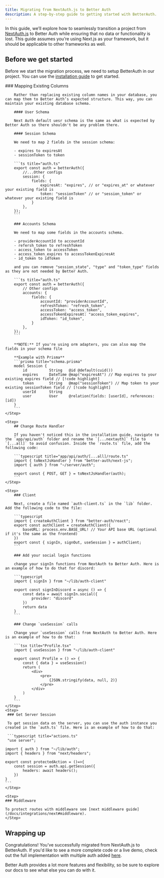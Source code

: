 ```yaml
---
title: Migrating from NextAuth.js to Better Auth
description: A step-by-step guide to getting started with BetterAuth.
---
```


In this guide, we’ll explore how to seamlessly transition a project from [NextAuth.js](https://authjs.dev/) to Better Auth while ensuring that no data or functionality is lost. This guide assumes you’re using Next.js as your framework, but it should be applicable to other frameworks as well.

## Before we get started

 Before we start the migration process, we need to setup BetterAuth in our project. You can use the [installation guide](/docs/guides/installation) to get started.

<Steps>
    <Step>
        ### Mapping Existing Columns
        
        Rather than replacing existing column names in your database, you can map them to Better Auth’s expected structure. This way, you can maintain your existing database schema. 

        #### User Schema

        Next Auth default uesr schema is the same as what is expected by Better Auth so there shouldn't be any problem there.

        #### Session Schema

        We need to map 2 fields in the session schema:

        - expires to expiresAt
        - sessionToken to token
        
        ```ts title="auth.ts"
        export const auth = betterAuth({
            //...Other configs
            session: {
                fields: {
                    expiresAt: "expires", // or "expires_at" or whatever your existing field is
                    token: "sessionToken" // or "session_token" or whatever your existing field is
                }
            },
        });
        ```

        ### Accounts Schema

        We need to map some fields in the accounts schema. 

        - providerAccountId to accountId
        - refersh_token to refreshToken
        - access_token to accessToken
        - access_token_expires to accessTokenExpiresAt
        - id_token to idToken

        and you can remove "session_state", "type" and "token_type" fields as they are not needed by Better Auth.

        ```ts title="auth.ts"
        export const auth = betterAuth({
            // Other configs
            accounts: {
                fields: {
                    accountId: "providerAccountId",
                    refreshToken: "refresh_token",
                    accessToken: "access_token",
                    accessTokenExpiresAt: "access_token_expires",
                    idToken: "id_token",
                }
            },
        });
        ```

        **NOTE:** If you're using orm adapters, you can also map the fields in your schema file

        **Example with Prisma**
        ```prisma title="schema.prisma"
        model Session {
            id          String   @id @default(cuid())
            expires     DateTime @map("expiresAt") // Map expires to your existing expires field // [!code highlight]
            token       String   @map("sessionToken") // Map token to your existing sessionToken field // [!code highlight]
            userId      String
            user        User     @relation(fields: [userId], references: [id])
        }
        ```
    </Step>

    <Step>
        ## Change Route Handler

        If you haven't noticed this in the installation guide, navigate to the `app/api/auth` folder and rename the `[...nextauth]` file to `[...all]` to avoid confusion. Inside the `route.ts` file, add the following code:

        ```typescript title="app/api/auth/[...all]/route.ts"       
        import { toNextJsHandler } from "better-auth/next-js";
        import { auth } from "~/server/auth";

        export const { POST, GET } = toNextJsHandler(auth);
        ```
    </Step>

    <Step>
        ### Client

        Next, create a file named `auth-client.ts` in the `lib` folder. Add the following code to the file:

        ```typescript
        import { createAuthClient } from "better-auth/react";
        export const authClient = createAuthClient({
            baseURL: process.env.BASE_URL! // Your API base URL (optional if it's the same as the frontend)
        })
        export const { signIn, signOut, useSession } = authClient;
        ```

        ### Add your social login functions

        change your signIn functions from NextAuth to Better Auth. Here is an example of how to do that for discord:

        ```typescript
        import { signIn } from "~/lib/auth-client"

        export const signInDiscord = async () => {
            const data = await signIn.social({
                provider: "discord"
            })
            return data
        }
        ```

        ### Change `useSession` calls

        Change your `useSession` calls from NextAuth to Better Auth. Here is an example of how to do that:

        ```tsx title="Profile.tsx"
        import { useSession } from "~/lib/auth-client"

        export const Profile = () => {
            const { data } = useSession()
            return (
                <div>
                    <pre>
                        {JSON.stringify(data, null, 2)}
                    </pre>
                </div>
            )
        }
        ```
    </Step>
    <Step>
     ### Get Server Session

     To get session data on the server, you can use the auth instance you created in the `auth.ts` file. Here is an example of how to do that:

     ```typescript title="actions.ts"
     "use server";

    import { auth } from "~/lib/auth";
    import { headers } from "next/headers";

    export const protectedAction = ()=>{
        const session = auth.api.getSession({
            headers: await headers();
        })
    }
    ```
    </Step>

    <Step>
    ### Middleware 

    To protect routes with middleware see [next middleware guide](/docs/integrations/next#middleware).
    </Step>
</Steps>

## Wrapping up

Congratulations! You’ve successfully migrated from NextAuth.js to BetterAuth. If you'd like to see a more complete code or a live demo, check out the full implementation with multiple auth added [here](https://github.com/Bekacru/t3-app-better-auth).

Better Auth provides a lot more features and flexibility, so be sure to explore our docs to see what else you can do with it.
